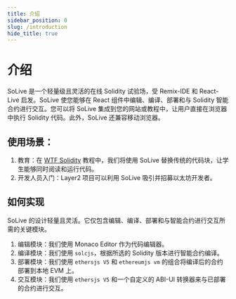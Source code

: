 ```yaml
---
title: 介绍
sidebar_position: 0
slug: /introduction
hide_title: true
---
```

# 介绍
SoLive 是一个轻量级且灵活的在线 Solidity 试验场，受 Remix-IDE 和 React-Live 启发。SoLive 使您能够在 React 组件中编辑、编译、部署和与 Solidity 智能合约进行交互。您可以将 SoLive 集成到您的网站或教程中，让用户直接在浏览器中执行 Solidity 代码。此外，SoLive 还兼容移动浏览器。

## 使用场景：
1. 教育：在 [WTF Solidity](https://github.com/AmazingAng/WTF-Solidity) 教程中，我们将使用 SoLive 替换传统的代码块，让学生能够同时阅读和运行代码。
2. 开发人员入门：Layer2 项目可以利用 SoLive 吸引并招募以太坊开发者。

## 如何实现
SoLive 的设计轻量且灵活。它仅包含编辑、编译、部署和与智能合约进行交互所需的关键模块。
1. 编辑模块：我们使用 Monaco Editor 作为代码编辑器。
2. 编译模块：我们使用 `solcjs`，根据所选的 Solidity 版本进行智能合约编译。
3. 部署模块：我们使用 `ethersjs V5` 和 `ethereumjs vm` 的组合将编译后的合约部署到本地 EVM 上。
4. 交互模块：我们使用 `ethersjs V5` 和一个自定义的 ABI-UI 转换器来与已部署的合约进行交互。